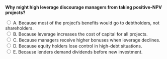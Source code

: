 ::: {.question-block}

<form onsubmit="event.preventDefault(); checkAnswer('module9_mcq_q12')" data-correct-answer="A">
<strong style="display: block;">Why might high leverage discourage managers from taking positive-NPV projects?</strong>

<label><input type="radio" name="module9_mcq_q12" value="A"> A. Because most of the project’s benefits would go to debtholders, not shareholders.</label><br>
<label><input type="radio" name="module9_mcq_q12" value="B"> B. Because leverage increases the cost of capital for all projects.</label><br>
<label><input type="radio" name="module9_mcq_q12" value="C"> C. Because managers receive higher bonuses when leverage declines.</label><br>
<label><input type="radio" name="module9_mcq_q12" value="D"> D. Because equity holders lose control in high-debt situations.</label><br>
<label><input type="radio" name="module9_mcq_q12" value="E"> E. Because lenders demand dividends before new investment.</label><br>
</form>

<div id="feedback-module9_mcq_q12" class="feedback" data-status="" style="display:none;">
✅ A is correct. This is the debt-overhang effect—shareholders may reject positive-NPV projects when gains mainly benefit creditors.
</div>

:::
